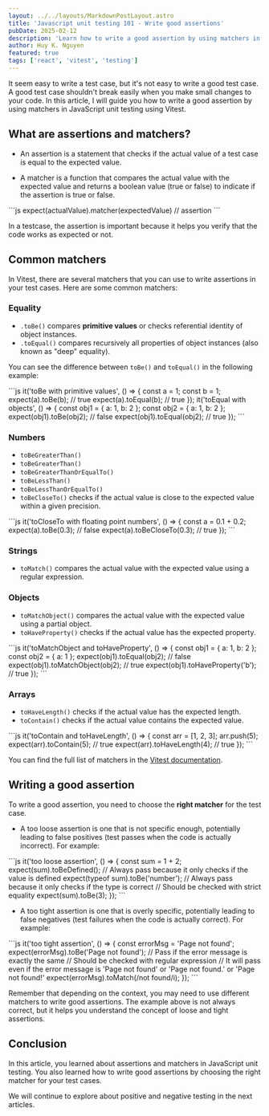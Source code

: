 ```yaml
---
layout: ../../layouts/MarkdownPostLayout.astro
title: 'Javascript unit testing 101 - Write good assertions'
pubDate: 2025-02-12
description: 'Learn how to write a good assertion by using matchers in JavaScript unit testing using Vitest.'
author: Huy K. Nguyen
featured: true
tags: ['react', 'vitest', 'testing']
---
```



<Section type="intro">

It seem easy to write a test case, but it's not easy to write a good test case. A good test case shouldn't break easily when you make small changes to your code. In this article, I will guide you how to write a good assertion by using matchers in JavaScript unit testing using Vitest.

</Section>

<Section>

## What are assertions and matchers?

- An assertion is a statement that checks if the actual value of a test case is equal to the expected value.

- A matcher is a function that compares the actual value with the expected value and returns a boolean value (true or false) to indicate if the assertion is true or false.

<BlockCode fileName='pattern'>
```js 
expect(actualValue).matcher(expectedValue) // assertion
```
</BlockCode>

In a testcase, the assertion is important because it helps you verify that the code works as expected or not.

</Section>

<Section>

## Common matchers

In Vitest, there are several matchers that you can use to write assertions in your test cases. Here are some common matchers:

### Equality

- `.toBe()` compares **primitive values** or checks referential identity of object instances.
- `.toEqual()` compares recursively all properties of object instances (also known as "deep" equality).

You can see the difference between `toBe()` and `toEqual()` in the following example:

<BlockCode fileName='src/tests/assertions.test.js'>
```js
it('toBe with primitive values', () => {
  const a = 1;
  const b = 1;
  expect(a).toBe(b); // true
  expect(a).toEqual(b); // true
});
it('toEqual with objects', () => {
  const obj1 = { a: 1, b: 2 };
  const obj2 = { a: 1, b: 2 };
  expect(obj1).toBe(obj2); // false
  expect(obj1).toEqual(obj2); // true
});
```
</BlockCode>

### Numbers

- `toBeGreaterThan()`
- `toBeGreaterThan()`
- `toBeGreaterThanOrEqualTo()`
- `toBeLessThan()`
- `toBeLessThanOrEqualTo()`
- `toBeCloseTo()` checks if the actual value is close to the expected value within a given precision.

<BlockCode fileName='src/tests/assertions.test.js'>
```js
it('toCloseTo with floating point numbers', () => {
  const a = 0.1 + 0.2;
  expect(a).toBe(0.3); // false
  expect(a).toBeCloseTo(0.3); // true
});
```
</BlockCode>

### Strings

- `toMatch()` compares the actual value with the expected value using a regular expression.

### Objects

- `toMatchObject()` compares the actual value with the expected value using a partial object.
- `toHaveProperty()` checks if the actual value has the expected property.

<BlockCode fileName='src/tests/assertions.test.js'>
```js
it('toMatchObject and toHaveProperty', () => {
  const obj1 = { a: 1, b: 2 };
  const obj2 = { a: 1 };
  expect(obj1).toEqual(obj2); // false
  expect(obj1).toMatchObject(obj2); // true
  expect(obj1).toHaveProperty('b'); // true
});
```
</BlockCode>

### Arrays

- `toHaveLength()` checks if the actual value has the expected length.
- `toContain()` checks if the actual value contains the expected value.

<BlockCode fileName='src/tests/assertions.test.js'>
```js
it('toContain and toHaveLength', () => {
  const arr = [1, 2, 3];
  arr.push(5);
  expect(arr).toContain(5); // true
  expect(arr).toHaveLength(4); // true
});
```
</BlockCode>

You can find the full list of matchers in the [Vitest documentation](https://vitest.dev/api/expect).

</Section>

<Section>

## Writing a good assertion

To write a good assertion, you need to choose the **right matcher** for the test case.

- A too loose assertion is one that is not specific enough, potentially leading to false positives (test passes when the code is actually incorrect). For example:

<BlockCode fileName='src/tests/assertions.test.js'>
```js
it('too loose assertion', () => {
  const sum = 1 + 2;
  expect(sum).toBeDefined(); // Always pass because it only checks if the value is defined
  expect(typeof sum).toBe('number'); // Always pass because it only checks if the type is correct
  // Should be checked with strict equality
  expect(sum).toBe(3);
});
```
</BlockCode>

- A too tight assertion is one that is overly specific, potentially leading to false negatives (test failures when the code is actually correct). For example:

<BlockCode fileName='src/tests/assertions.test.js'>
```js
it('too tight assertion', () => {
  const errorMsg = 'Page not found';
  expect(errorMsg).toBe('Page not found'); // Pass if the error message is exactly the same
  // Should be checked with regular expression
  // It will pass even if the error message is 'Page not found' or 'Page not found.' or 'Page not found!'
  expect(errorMsg).toMatch(/not found/i);
});
```
</BlockCode>

Remember that depending on the context, you may need to use different matchers to write good assertions. The example above is not always correct, but it helps you understand the concept of loose and tight assertions.

</Section>

<Section>

## Conclusion

In this article, you learned about assertions and matchers in JavaScript unit testing. You also learned how to write good assertions by choosing the right matcher for your test cases.

We will continue to explore about positive and negative testing in the next articles.

</Section>
